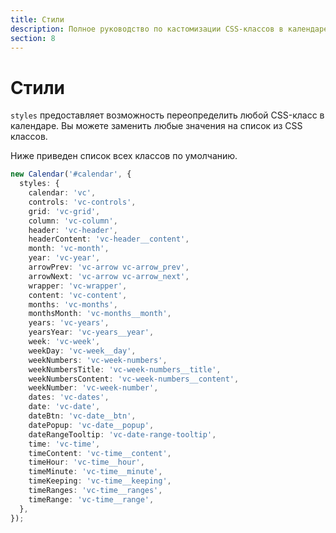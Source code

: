 ```yaml
---
title: Стили
description: Полное руководство по кастомизации CSS-классов в календаре с помощью параметра styles, включая список классов по умолчанию и их замену.
section: 8
---
```


# Стили

`styles` предоставляет возможность переопределить любой CSS-класс в календаре. Вы можете заменить любые значения на список из CSS классов.

Ниже приведен список всех классов по умолчанию.

```ts
new Calendar('#calendar', {
  styles: {
    calendar: 'vc',
    controls: 'vc-controls',
    grid: 'vc-grid',
    column: 'vc-column',
    header: 'vc-header',
    headerContent: 'vc-header__content',
    month: 'vc-month',
    year: 'vc-year',
    arrowPrev: 'vc-arrow vc-arrow_prev',
    arrowNext: 'vc-arrow vc-arrow_next',
    wrapper: 'vc-wrapper',
    content: 'vc-content',
    months: 'vc-months',
    monthsMonth: 'vc-months__month',
    years: 'vc-years',
    yearsYear: 'vc-years__year',
    week: 'vc-week',
    weekDay: 'vc-week__day',
    weekNumbers: 'vc-week-numbers',
    weekNumbersTitle: 'vc-week-numbers__title',
    weekNumbersContent: 'vc-week-numbers__content',
    weekNumber: 'vc-week-number',
    dates: 'vc-dates',
    date: 'vc-date',
    dateBtn: 'vc-date__btn',
    datePopup: 'vc-date__popup',
    dateRangeTooltip: 'vc-date-range-tooltip',
    time: 'vc-time',
    timeContent: 'vc-time__content',
    timeHour: 'vc-time__hour',
    timeMinute: 'vc-time__minute',
    timeKeeping: 'vc-time__keeping',
    timeRanges: 'vc-time__ranges',
    timeRange: 'vc-time__range',
  },
});
```

